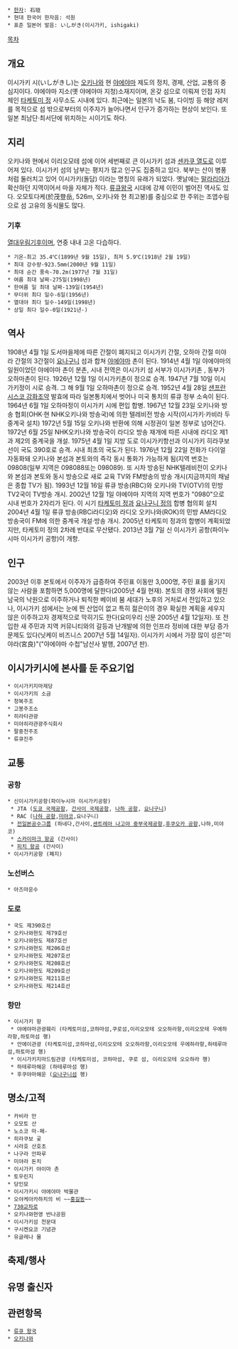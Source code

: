  * [[한자]]: 石垣
 * 현대 한국어 한자음: 석원
 * 표준 일본어 발음: いしがき(이시가키, ishigaki)

[[목차]]

== 개요 ==
이시가키 시(いしがきし)는 [[오키나와]] 현 [[야에야마]] 제도의 정치, 경제, 산업, 교통의 중심지이다. 야에야마 지소(옛 야에야마 지청)소재지이며, 온갖 섬으로 이뤄져 인접 자치체인 [[타케토미 정]] 사무소도 시내에 있다.
최근에는 일본의 낙도 붐, 다이빙 등 해양 레저를 목적으로 섬 밖으로부터의 이주자가 늘어나면서 인구가 증가하는 현상이 보인다. 또 일본 최남단·최서단에 위치하는 시이기도 하다.

== 지리 ==
오키나와 현에서 이리오모테 섬에 이어 세번째로 큰 이시가키 섬과 [[센카쿠 열도]]로 이루어져 있다. 이시가키 섬의 남부는 평지가 많고 인구도 집중하고 있다. 북부는 산이 병풍처럼 둘러치고 있어 이시가키(돌담) 이라는 명칭의 유래가 되었다. 옛날에는 [[말라리아]]가 확산하던 지역이어서 마을 자체가 적다. [[류큐왕국]] 시대에 강제 이민이 벌어진 역사도 있다.
오모토다케(於茂登岳, 526m, 오키나와 현 최고봉)를 중심으로 한 주위는 조엽수림 으로 섬 고유의 동식물도 많다.

=== 기후 ===
[[열대우림기후]]이며, 연중 내내 고온 다습하다.
 * 기온-최고 35.4℃(1899년 9월 15일), 최저 5.9℃(1918년 2월 19일)
 * 최대 강수량-923.5mm(2000년 9월 11일)
 * 최대 순간 풍속-70.2m(1977년 7월 31일)
 * 여름 최대 날짜-275일(1998년)
 * 한여름 일 최대 날짜-139일(1954년)
 * 무더위 최다 일수-6일(1956년)
 * 열대야 최다 일수-149일(1998년)
 * 상일 최다 일수-0일(1921년-)

== 역사 ==
1908년 4월 1일 도서마을제에 따른 간절이 폐지되고 이시가키 간절, 오하마 간절 미야라 간절의 3간절이 [[요나구니]] 섬과 합쳐 [[야에야마]] 촌이 된다.
1914년 4월 1일 야에야마의 일원이었던 야에야마 촌이 분촌,  시내 전역은 이시가키 섬 서부가 이시가키촌 , 동부가 오하마촌이 된다.
1926년 12월 1일 이시가키촌이 정으로 승격.
1947년 7월 10일 이시가키정이 시로 승격.
그 해 9월 1일 오하마촌이 정으로 승격.
1952년 4월 28일 [[샌프란시스코 강화조약]] 발효에 따라 일본통치에서 벗어나 미국 통치의 류큐 정부 소속이 된다.
1964년 6월 1일 오하마정이 이시가키 시에 편입 합병.
1967년 12월 23일 오키나와 방송 협회(OHK·현 NHK오키나와 방송국)에 의한 텔레비전 방송 시작(이시가키·카비라 두 중계국 설치)
1972년 5월 15일 오키나와 반환에 의해 시정권이 일본 정부로 넘어간다.
1972년 6월 25일 NHK오키나와 방송국이 라디오 방송 재개에 따른 시내에 라디오 제1과 제2의 중계국을 개설.
1975년 4월 1일 지방 도로 이시가키항선과 이시가키 히라쿠보선이 국도 390호로 승격. 시내 최초의 국도가 된다.
1976년 12월 22일 전화가 다이얼 자동화돼 오키나와 본섬과 본토와의 즉각 동시 통화가 가능하게 됨(지역 번호는 09808(일부 지역은 098088또는 098089). 또 시차 방송된 NHK텔레비전이 오키나와 본섬과 본토와 동시 방송으로 새로 교육 TV와 FM방송의 방송 개시(지금까지의 채널은 종합 TV가 됨).
1993년 12월 16일 류큐 방송(RBC)와 오키나와 TV(OTV)의 민방 TV2국이 TV방송 개시.
2002년 12월 1일 야에야마 지역의 지역 번호가 "0980"으로 시내 번호가 2자리가 된다.
이 시기 [[타케토미 정]]과 [[요나구니 정]]의 합병 협의회 설치
2004년 4월 1일 류큐 방송(RBCi라디오)와 라디오 오키나와(ROK)의 민방 AM라디오 방송국이 FM에 의한 중계국 개설·방송 개시.
2005년 타케토미 정과의 합병이 계획되었지만, 타케토미 정의 2차례 반대로 무산됐다.
2013년 3월 7일 신 이시가키 공항(파이누시마 이시가키 공항)이 개항.

== 인구 ==
2003년 이후 본토에서 이주자가 급증하여 주민표 이동만 3,000명, 주민 표를 옮기지 않는 사람을 포함하면 5,000명에 달한다(2005년 4월 현재).
본토의 경쟁 사회에 떨친 남국의 낙원으로 이주하거나 퇴직한 베이비 붐 세대가 노후의 거처로서 전입하고 있으나, 이시가키 섬에서는 눈에 띈 산업이 없고 특히 젊은이의 경우 확실한 계획을 세우지 않은 이주하고자 경제적으로 막히기도 한다(요미우리 신문 2005년 4월 12일자). 또 전입한 새 주민과 지역 커뮤니티와의 갈등과 난개발에 의한 인프라 정비에 대한 부담 증가 문제도 있다(닛케이 비즈니스 2007년 5월 14일자).
이시가키 시에서 가장 많이 성은"미야라(宮良)"("야에야마 수첩"남산사 발행, 2007년 판).

== 이시가키시에 본사를 둔 주요기업 ==
 * 이시가키지마제당
 * 이시가키의 소금
 * 청복주조
 * 고봉주조소
 * 히라타관광
 * 미야히라관광주식회사
 * 팔중천주조
 * 류큐진주

== 교통 ==
=== 공항 ===
 * 신이시가키공항(파이누시마 이시가키공항)
  * JTA ([[도쿄 국제공항]], [[간사이 국제공항]], [[나하 공항]], [[요나구니]])
  * RAC ([[나하 공항]],[[미야코]],요나구니)
  * [[전일본공수]]그룹 (하네다,간사이,[[센트레아 나고야 중부국제공항]],[[후쿠오카 공항]],나하,미야코)
  * [[스카이마크 항공]] (간사이)
  * [[피치 항공]] (간사이)
 * 이시가키공항 (폐지)

=== 노선버스 ===
 * 아즈마운수

=== 도로 ===
 * 국도 제390호선
 * 오키나와현도 제79호선
 * 오키나와현도 제87호선
 * 오키나와현도 제206호선
 * 오키나와현도 제207호선
 * 오키나와현도 제208호선
 * 오키나와현도 제209호선
 * 오키나와현도 제211호선
 * 오키나와현도 제214호선

=== 항만 ===
 * 이시가키 항
  * 야에야마관광훼리 (타케토미섬,코하마섬,쿠로섬,이리오모테 오오하라항,이리오모테 우에하라항,하토마섬 행)
  * 안에이관광 (타케토미섬,코하마섬,이리오모테 오오하라항,이리오모테 우에하라항,하테루마섬,하토마섬 행)
  * 이시가키지마드림관광 (타케토미섬, 코하마섬, 쿠로 섬, 이리오모테 오오하라 행)
  * 하테루마해운 (하테루마섬 행)
  * 후쿠야마해운 ([[요나구니]]섬 행)

== 명소/고적 ==
 * 카비라 만
 * 오모토 산
 * 노소코 마-페-
 * 히라쿠보 곶
 * 시라호 산호초
 * 나구라 안파루
 * 미야라 돈치
 * 이시가키 야이마 촌
 * 토우린지
 * 당인묘
 * 이시가키시 야에야마 박물관
 * 오야케아카하치의 비 ~~[[홍길동]]~~
 * [[730]]교차로
 * 오키나와현영 반나공원
 * 이시가키섬 천문대
 * 구시켄요코 기념관
 * 유글레나 몰

== 축제/행사 ==

== 유명 출신자 ==


== 관련항목 ==
 * [[류큐 왕국]]
 * [[오키나와]]
